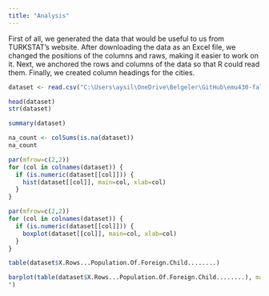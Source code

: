 ```yaml
---
title: "Analysis"
---
```


First of all, we generated the data that would be useful to us from TURKSTAT's website. After downloading the data as an Excel file, we changed the positions of the columns and raws, making it easier to work on it. Next, we anchored the rows and columns of the data so that R could read them. Finally, we created column headings for the cities.

```r
dataset <- read.csv("C:\Users\aysil\OneDrive\Belgeler\GitHub\emu430-fall2023-team-quant_flare\docs\Foreign child by year.csv")

head(dataset)
str(dataset)

summary(dataset)

na_count <- colSums(is.na(dataset))
na_count

par(mfrow=c(2,2))
for (col in colnames(dataset)) {
  if (is.numeric(dataset[[col]])) {
    hist(dataset[[col]], main=col, xlab=col)
  }
}

par(mfrow=c(2,2))
for (col in colnames(dataset)) {
  if (is.numeric(dataset[[col]])) {
    boxplot(dataset[[col]], main=col, xlab=col)
  }
}

table(dataset$X.Rows...Population.Of.Foreign.Child........)

barplot(table(dataset$X.Rows...Population.Of.Foreign.Child........), main="Population Of Foreign Child
")

```
